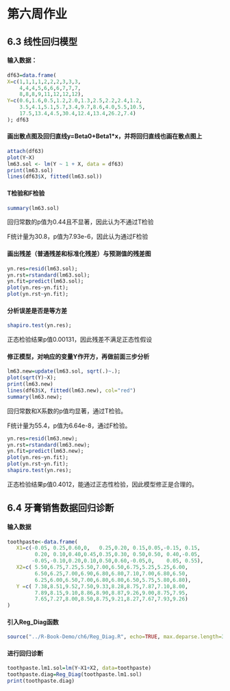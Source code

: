 # 第六周作业

## 6.3 线性回归模型

#### 输入数据：
```r
df63=data.frame(
X=c(1,1,1,1,2,2,2,3,3,3,
    4,4,4,5,6,6,6,7,7,7,
    8,8,8,9,11,12,12,12),
Y=c(0.6,1.6,0.5,1.2,2.0,1.3,2.5,2.2,2.4,1.2,
    3.5,4.1,5.1,5.7,3.4,9.7,8.6,4.0,5.5,10.5,
    17.5,13.4,4.5,30.4,12.4,13.4,26.2,7.4)
); df63
```

#### 画出散点图及回归直线y=Beta0+Beta1*x，并将回归直线也画在散点图上
```r
attach(df63)
plot(Y~X)
lm63.sol <- lm(Y ~ 1 + X, data = df63)
print(lm63.sol)
lines(df63$X, fitted(lm63.sol))
```

#### T检验和F检验

```r
summary(lm63.sol)
```

回归常数的p值为0.44且不显著，因此认为不通过T检验

F统计量为30.8，p值为7.93e-6，因此认为通过F检验

#### 画出残差（普通残差和标准化残差）与预测值的残差图

```r
yn.res=resid(lm63.sol); 
yn.rst=rstandard(lm63.sol); 
yn.fit=predict(lm63.sol);
plot(yn.res~yn.fit);
plot(yn.rst~yn.fit);
```

#### 分析误差是否是等方差

```r
shapiro.test(yn.res);
```

正态检验结果p值0.00131，因此残差不满足正态性假设

#### 修正模型，对响应的变量Y作开方，再做前面三步分析

```r
lm63.new=update(lm63.sol, sqrt(.)~.);
plot(sqrt(Y)~X);
print(lm63.new)
lines(df63$X, fitted(lm63.new), col="red")
summary(lm63.new);
```

回归常数和X系数的p值均显著，通过T检验。

F统计量为55.4，p值为6.64e-8，通过F检验。

```r
yn.res=resid(lm63.new); 
yn.rst=rstandard(lm63.new); 
yn.fit=predict(lm63.new);
plot(yn.res~yn.fit);
plot(yn.rst~yn.fit);
shapiro.test(yn.res);
```

正态检验结果p值0.4012，能通过正态性检验，因此模型修正是合理的。

## 6.4 牙膏销售数据回归诊断

#### 输入数据

```r
toothpaste<-data.frame(
   X1=c(-0.05, 0.25,0.60,0,   0.25,0.20, 0.15,0.05,-0.15, 0.15,
         0.20, 0.10,0.40,0.45,0.35,0.30, 0.50,0.50, 0.40,-0.05,
        -0.05,-0.10,0.20,0.10,0.50,0.60,-0.05,0,    0.05, 0.55),
   X2=c( 5.50,6.75,7.25,5.50,7.00,6.50,6.75,5.25,5.25,6.00,
         6.50,6.25,7.00,6.90,6.80,6.80,7.10,7.00,6.80,6.50,
         6.25,6.00,6.50,7.00,6.80,6.80,6.50,5.75,5.80,6.80),
   Y =c( 7.38,8.51,9.52,7.50,9.33,8.28,8.75,7.87,7.10,8.00,
         7.89,8.15,9.10,8.86,8.90,8.87,9.26,9.00,8.75,7.95,
         7.65,7.27,8.00,8.50,8.75,9.21,8.27,7.67,7.93,9.26)
)
```


#### 引入Reg_Diag函数

```r
source("../R-Book-Demo/ch6/Reg_Diag.R", echo=TRUE, max.deparse.length=3e3)
```


#### 进行回归诊断

```r
toothpaste.lm1.sol=lm(Y~X1+X2, data=toothpaste)
toothpaste.diag=Reg_Diag(toothpaste.lm1.sol)
print(toothpaste.diag)
```
